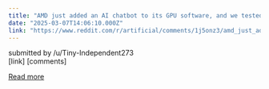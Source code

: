 ```yaml
---
title: "AMD just added an AI chatbot to its GPU software, and we tested to see if it's any good"
date: "2025-03-07T14:06:10.000Z"
link: "https://www.reddit.com/r/artificial/comments/1j5onz3/amd_just_added_an_ai_chatbot_to_its_gpu_software/"
---
```


submitted by    /u/Tiny-Independent273  
 [link]   [comments]

[Read more](https://www.reddit.com/r/artificial/comments/1j5onz3/amd_just_added_an_ai_chatbot_to_its_gpu_software/)
